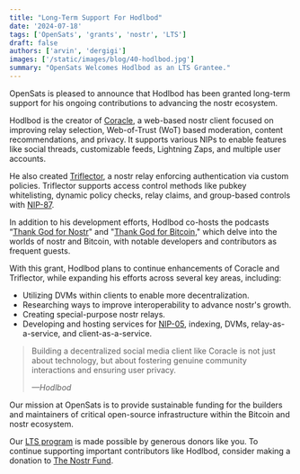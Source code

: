 ```yaml
---
title: "Long-Term Support For Hodlbod"
date: '2024-07-18'
tags: ['OpenSats', 'grants', 'nostr', 'LTS']
draft: false
authors: ['arvin', 'dergigi']
images: ['/static/images/blog/40-hodlbod.jpg']
summary: "OpenSats Welcomes Hodlbod as an LTS Grantee."
---
```


OpenSats is pleased to announce that Hodlbod has been granted long-term support
for his ongoing contributions to advancing the nostr ecosystem.

Hodlbod is the creator of [Coracle](https://coracle.social/), a web-based nostr
client focused on improving relay selection, Web-of-Trust (WoT) based
moderation, content recommendations, and privacy. It supports various NIPs to
enable features like social threads, customizable feeds, Lightning Zaps, and
multiple user accounts.

He also created [Triflector](https://github.com/coracle-social/triflector), a
nostr relay enforcing authentication via custom policies. Triflector supports
access control methods like pubkey whitelisting, dynamic policy checks, relay
claims, and group-based controls with
[NIP-87](https://github.com/coracle-social/nips/blob/groups/87.md).

In addition to his development efforts, Hodlbod co-hosts the podcasts “[Thank
God for Nostr](https://podcastindex.org/podcast/6437926)" and "[Thank God for
Bitcoin](https://podcastindex.org/podcast/6437929)," which delve into the worlds
of nostr and Bitcoin, with notable developers and contributors as frequent
guests.

With this grant, Hodlbod plans to continue enhancements of Coracle and
Triflector, while expanding his efforts across several key areas, including:

- Utilizing DVMs within clients to enable more decentralization.
- Researching ways to improve interoperability to advance nostr's growth.
- Creating special-purpose nostr relays.
- Developing and hosting services for [NIP-05](https://github.com/nostr-protocol/nips/blob/master/05.md), indexing, DVMs, relay-as-a-service, and client-as-a-service.

> Building a decentralized social media client like Coracle is not just about
> technology, but about fostering genuine community interactions and ensuring user
> privacy.
>
><cite>—Hodlbod</cite>

Our mission at OpenSats is to provide sustainable funding for the builders and
maintainers of critical open-source infrastructure within the Bitcoin and nostr
ecosystem.

Our [LTS program](/blog/nostr-lts-long-term-support-for-nostr-developers) is
made possible by generous donors like you. To continue supporting important
contributors like Hodlbod, consider making a donation to [The Nostr
Fund](/funds/nostr).

<center>
    <DonateToNostrFundButton/>
</center>

